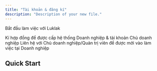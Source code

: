 ```yaml
---
title: "Tài khoản & đăng kí"
description: "Description of your new file."
---
```


Bắt đầu làm việc với Luklak

<CardGroup cols={2}>
  <Card title="Chủ doanh nghiệp" icon="house-chimney-user" href="https://mintlify.com/docs/quickstart">
    Kí hợp đồng để được cấp hệ thống Doanh nghiệp & tài khoản Chủ doanh nghiệp
  </Card>
  <Card title="Nhân sự" icon="circle-user" href="https://mintlify.com/docs/development">
    Liên hệ với Chủ doanh nghiệp/Quản trị viên để được mời vào làm việc tại Doanh nghiệp
  </Card>
</CardGroup>

## Quick Start

<CardGroup cols={2}>
  <Card title="Logic hệ thống" icon="sparkles" img="/images/cover-he-thong-luklak.png">
    
  </Card>
  <Card title="Bài toán của sếp" icon="sparkles" img="/images/GJThumbnail2.png">
    
  </Card>
  <Card title="Thiết kế giải pháp" icon="sparkles" img="/images/GJThumbnail3.png">
    
  </Card>
  <Card title="Vận hành thực tế" icon="sparkles" img="/images/GJThumbnail4.png">
    
  </Card>
  <Card title="Nâng tầm quản lý" icon="sparkles" img="/images/GJThumbnail5(1).png" cta="Bắt đầu học">
    
  </Card>
</CardGroup>